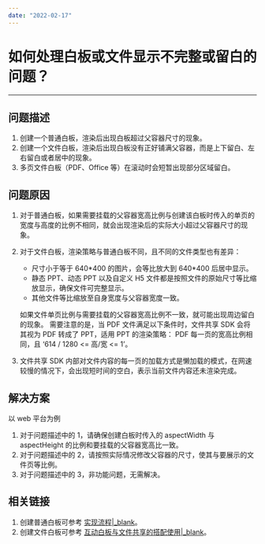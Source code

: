```yaml
---
date: "2022-02-17"
---
```

# 如何处理白板或文件显示不完整或留白的问题？
---

## 问题描述

1. 创建一个普通白板，渲染后出现白板超过父容器尺寸的现象。
2. 创建一个文件白板，渲染后出现白板没有正好铺满父容器，而是上下留白、左右留白或者居中的现象。
3. 多页文件白板（PDF、Office 等）在滚动时会短暂出现部分区域留白。

## 问题原因

1. 对于普通白板，如果需要挂载的父容器宽高比例与创建该白板时传入的单页的宽度与高度的比例不相同，就会出现渲染后的实际大小超过父容器尺寸的现象。
2. 对于文件白板，渲染策略与普通白板不同，且不同的文件类型也有差异：
    - 尺寸小于等于 640\*400 的图片，会等比放大到 640\*400 后居中显示。
    - 静态 PPT、动态 PPT 以及自定义 H5 文件都是按照文件的原始尺寸等比缩放显示，确保文件可完整显示。
    - 其他文件等比缩放至自身宽度与父容器宽度一致。
    
    如果文件单页比例与需要挂载的父容器宽高比例不一致，就可能出现周边留白的现象。
    需要注意的是，当 PDF 文件满足以下条件时，文件共享 SDK 会将其视为 PDF 转成了 PPT，适用 PPT 的渲染策略：
    PDF 每一页的宽高比例相同，且 ‘614 / 1280 <= 高/宽 <= 1’。
3. 文件共享 SDK 内部对文件内容的每一页的加载方式是懒加载的模式，在网速较慢的情况下，会出现短时间的空白，表示当前文件内容还未渲染完成。

## 解决方案

以 web 平台为例 
1. 对于问题描述中的 1，请确保创建白板时传入的 aspectWidth 与 aspectHeight 的比例和要挂载的父容器宽高比一致。
2. 对于问题描述中的 2，请按照实际情况修改父容器的尺寸，使其与要展示的文件页等比例。
3. 对于问题描述中的 3，非功能问题，无需解决。

## 相关链接
1. 创建普通白板可参考 [实现流程\|_blank](/article/8847#3_3)。
2. 创建文件白板可参考 [互动白板与文件共享的搭配使用\|_blank](/article/9872)。
